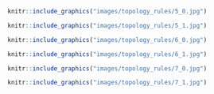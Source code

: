 
```r
knitr::include_graphics("images/topology_rules/5_0.jpg")


```

```r
knitr::include_graphics("images/topology_rules/5_1.jpg")


```

```r
knitr::include_graphics("images/topology_rules/6_0.jpg")


```

```r
knitr::include_graphics("images/topology_rules/6_1.jpg")


```

```r
knitr::include_graphics("images/topology_rules/7_0.jpg")


```

```r
knitr::include_graphics("images/topology_rules/7_1.jpg")
```

